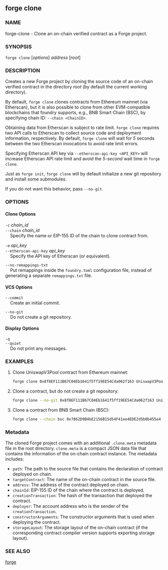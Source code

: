 
## forge clone

### NAME

forge-clone - Clone an on-chain verified contract as a Forge project.

### SYNOPSIS

`forge clone` [*options*] _address_ [*root*]

### DESCRIPTION

Creates a new Forge project by cloning the source code of an on-chain verified contract in the directory _root_ (by default the current working directory).

By default, `forge clone` clones contracts from Ethereum mainnet (via Etherscan), but it is also possible to clone from other EVM-compatible blockchains that foundry supports, e.g., BNB Smart Chain (BSC), by specifying chain ID: `--chain <ChainID>`.

Obtaining data from Etherscan is subject to rate limit. `forge clone` requires two API calls to Etherscan to collect source code and deployment information, respectively. By default, `forge clone` will wait for _5_ seconds between the two Etherscan invocations to avoid rate limit errors.

Specifying Etherscan API key via `--etherscan-api-key <API_KEY>` will increase Etherscan API rate limit and avoid the _5-second_ wait time in `forge clone`.

Just as `forge init`, `forge clone` will by default initialize a new git repository and install some submodules.

If you do not want this behavior, pass `--no-git`.

### OPTIONS

#### Clone Options

`-c` _chain_id_  
`--chain` _chain_id_  
&nbsp;&nbsp;&nbsp;&nbsp;Specify the name or EIP-155 ID of the chain to clone contract from.

`-e` _api_key_  
`--etherscan-api-key` _api_key_  
&nbsp;&nbsp;&nbsp;&nbsp;Specify the API key of Etherscan (or equivalent).

`--no-remappings-txt`  
&nbsp;&nbsp;&nbsp;&nbsp;Put remappings inside the `foundry.toml` configuration file, instead of generating a separate `remappings.txt` file.

#### VCS Options

`--commit`  
&nbsp;&nbsp;&nbsp;&nbsp;Create an initial commit.

`--no-git`  
&nbsp;&nbsp;&nbsp;&nbsp;Do not create a git repository.

#### Display Options

`-q`  
`--quiet`  
&nbsp;&nbsp;&nbsp;&nbsp;Do not print any messages.

<CommonOptions />

### EXAMPLES

1. Clone UniswapV3Pool contract from Ethereum mainnet:

   ```sh
   forge clone 0x8f8EF111B67C04Eb1641f5ff19EE54Cda062f163 UniswapV3Pool
   ```

2. Clone a contract, but do not create a git repository:

   ```sh
   forge clone --no-git 0x8f8EF111B67C04Eb1641f5ff19EE54Cda062f163 UniswapV3Pool
   ```

3. Clone a contract from BNB Smart Chain (BSC):
   ```sh
   forge clone --chain bsc 0x7862D9B4bE2156B15d54F41ee4EDE2d5b0b455e4 UniswapV3Pool
   ```

### Metadata

The cloned Forge project comes with an additional `.clone.meta` metadata file in the root directory.
`clone.meta` is a compact JSON data file that contains the information of the on-chain contract instance.
The metadata includes:

- `path`: The path to the source file that contains the declaration of contract deployed on chain.
- `targetContract`: The name of the on-chain contract in the source file.
- `address`: The address of the contract deployed on chain.
- `chainId`: EIP-155 ID of the chain where the contract is deployed.
- `creationTransaction`: The hash of the transaction that deployed the contract.
- `deployer`: The account address who is the sender of the `creationTransaction`.
- `constructorArguments`: The constructor arguments that is used when deploying the contract.
- `storageLayout`: The storage layout of the on-chain contract (if the corresponding contract compiler version supports exporting storage layout).

### SEE ALSO

[forge](/forge/reference/overview)
